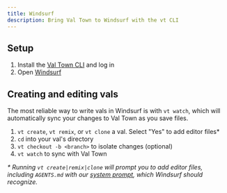 ```yaml
---
title: Windsurf
description: Bring Val Town to Windsurf with the vt CLI
---
```


## Setup

1. Install the [Val Town CLI](https://github.com/val-town/vt) and log in
2. Open [Windsurf](https://windsurf.com/)

## Creating and editing vals

The most reliable way to write vals in Windsurf is with `vt watch`, which will automatically sync your changes to Val Town as you save files.

1. `vt create`, `vt remix`, or `vt clone` a val. Select "Yes" to add editor files\*
2. `cd` into your val's directory
3. `vt checkout -b <branch>` to isolate changes (optional)
4. `vt watch` to sync with Val Town

_\* Running `vt create|remix|clone` will prompt you to add editor files, including `AGENTS.md` with our [system prompt](https://www.val.town/x/valdottown/Townie/code/prompts/system_prompt.txt), which Windsurf should recognize._
